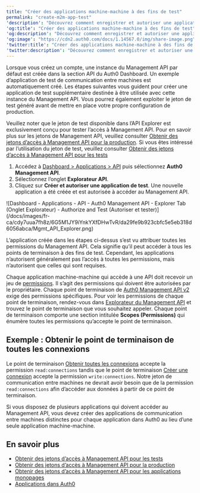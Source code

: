 ```yaml
---
title: "Créer des applications machine-machine à des fins de test"
permalink: "create-m2m-app-test"
'description': "Découvrez comment enregistrer et autoriser une application de test de communication entre machines pour appeler les points de terminaison du Management API à l’aide de jetons d’accès."
'og:title': "Créer des applications machine-machine à des fins de test"
'og:description': "Découvrez comment enregistrer et autoriser une application de test de communication entre machines pour appeler les points de terminaison du Management API à l’aide de jetons d’accès."
'og:image': "https://cdn2.auth0.com/docs/1.14567.0/img/share-image.png"
'twitter:title': "Créer des applications machine-machine à des fins de test"
'twitter:description': "Découvrez comment enregistrer et autoriser une application de test de communication entre machines pour appeler les points de terminaison du Management API à l’aide de jetons d’accès."
---
```


Lorsque vous créez un compte, une instance du <Tooltip href="/docs/docs/fr-ca/glossary?term=management-api" tip="Management API
Un produit permettant aux clients d’effectuer des tâches administratives." cta="Voir le glossaire">Management API</Tooltip> par défaut est créée dans la section API du <Tooltip href="/docs/docs/fr-ca/glossary?term=auth0-dashboard" tip="Auth0 Dashboard
Principal produit d’Auth0 pour configurer vos services." cta="Voir le glossaire">Auth0 Dashboard</Tooltip>. Un exemple d’application de test de communication entre machines est automatiquement créé. Les étapes suivantes vous guident pour créer une application de test supplémentaire destinée à être utilisée avec cette instance du Management API. Vous pourrez également exploiter le jeton de test généré avant de mettre en place votre propre configuration de production.

Veuillez noter que le jeton de test disponible dans l’API Explorer est exclusivement conçu pour tester l’accès à Management API. Pour en savoir plus sur les jetons de Management API, veuillez consulter [Obtenir des jetons d’accès à Management API pour la production](/docs/fr-ca/secure/tokens/access-tokens/management-api-access-tokens/get-management-api-access-tokens-for-production). Si vous êtes intéressé par l’utilisation du jeton de test, veuillez consulter [Obtenir des jetons d’accès à Management API pour les tests](/docs/fr-ca/secure/tokens/access-tokens/management-api-access-tokens/get-management-api-access-tokens-for-testing)

1. Accédez à [Dashboard > Applications > API](https://manage.auth0.com/#/apis) puis sélectionnez **Auth0 Management API**.
2. Sélectionnez l’onglet **Explorateur API**.
3. Cliquez sur **Créer et autoriser une application de test**. Une nouvelle application a été créée et est autorisée à accéder au Management API.

<Frame>![Dashboard - Applications - API - Auth0 Management API - Explorer Tab (Onglet Explorateur) - Authorize and Test (Autoriser et tester)](/docs/images/fr-ca/cdy7uua7fh8z/6G5M1JY9iYnkYXfDHwTvR/da29fe9b923cbfc5e5eb318d6056abca/Mgmt_API_Explorer.png)</Frame>

L’application créée dans les étapes ci-dessus s’est vu attribuer toutes les permissions du Management API. Cela signifie qu’il peut accéder à tous les points de terminaison à des fins de test. Cependant, les applications n’autorisent généralement pas l’accès à toutes les permissions, mais n’autorisent que celles qui sont requises.

<Card title="Comment puis-je savoir quelles permissions sont requises pour Management API?">

Chaque application machine-machine qui accède à une API doit recevoir un jeu de [permissions](/docs/fr-ca/get-started/apis/scopes/api-scopes). Il s’agit des permissions qui doivent être autorisées par le propriétaire. Chaque point de terminaison de [Auth0 Management API v2](/docs/fr-ca/api/management/v2) exige des permissions spécifiques. Pour voir les permissions de chaque point de terminaison, rendez-vous dans [Explorateur du Management API](/docs/fr-ca/api/management/v2#!) et trouvez le point de terminaison que vous souhaitez appeler. Chaque point de terminaison comporte une section intitulée **Scopes (Permissions)** qui énumère toutes les permissions qu’accepte le point de terminaison.

</Card>

## Exemple : Obtenir le point de terminaison de toutes les connexions

Le point de terminaison [Obtenir toutes les connexions](/docs/fr-ca/api/management/v2#!/Clients/get_connections) accepte la permission `read:connections` tandis que le point de terminaison [Créer une connexion](/docs/fr-ca/api/management/v2#!/Clients/post_connections) accepte la permission `write:connections`. Notre jeton de communication entre machines ne devrait avoir besoin que de la permission `read:connections` afin d’accéder aux données à partir de ce point de terminaison.

Si vous disposez de plusieurs applications qui doivent accéder au Management API, vous devez créer des applications de communication entre machines distinctes pour chaque application dans Auth0 au lieu d’une seule application machine-machine.

## En savoir plus

* [Obtenir des jetons d’accès à Management API pour les tests](/docs/fr-ca/secure/tokens/access-tokens/management-api-access-tokens/get-management-api-access-tokens-for-testing)
* [Obtenir des jetons d’accès à Management API pour la production](/docs/fr-ca/secure/tokens/access-tokens/management-api-access-tokens/get-management-api-access-tokens-for-production)
* [Obtenir des jetons d’accès à Management API pour les applications monopages](/docs/fr-ca/secure/tokens/access-tokens/management-api-access-tokens/get-management-api-tokens-for-single-page-applications)
* [Applications dans Auth0](/docs/fr-ca/get-started/applications)